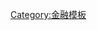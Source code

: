 {{Navbox
|name  = 银行卡
|title = [[银行卡]]、[[信用卡]]和[[储值卡]]及相关术语
|listclass = hlist

|group1 = 發卡組織
|list1 = {{Navbox|child
|group1 = 國際
|list1  =
*[[美國運通]]
**[[AE ExpressPay]]
**[[连通 (公司)|连通]]
*[[大來國際]]
*[[JCB]]
**JCB J/Speedy
*[[万事达卡]]
**[[Mastercard Contactless|Contactless]]
**[[万事达卡借记卡|Debit Mastercard]]
**[[万事顺卡|Maestro]]
*[[中国银联]]
**[[闪付]]
*[[Visa公司|Visa]]
**[[Visa payWave|payWave]]
**[[Visa金融卡|Visa Debit]]

|group2 = 地區性
|list2 =
* [[全国交通一卡通互联互通|交通联合]]（中国大陆）
* [[銀通]]（香港）
* [[发现卡]]（美国）
* {{link-vi|Banknetvn|Banknetvn}}（越南）
* [[BC卡]]（韩国）
* [[中亚银行|BCA Card]]（印尼）
* [[Carte Bleue]]（法国）
* {{link-da|Dankort|Dankort}}（丹麦）
* [[DC信用卡]]（日本）
* [[EFTPOS]]（澳大利亚）
* {{link-en|Interac|Interac}}（加拿大）
* [[Laser (借记卡)|Laser]]（爱尔兰）
* {{link-en|RuPay|RuPay}}（印度）
* [[世界和平 (支付系统)|世界和平]]（俄罗斯）
* {{link-en|星網電子付款|NETS (company)|NETS}}（新加坡）
}}
|group3 = 儲值卡
|list3 = {{Navbox|child
|group1 = {{centre|中国大陆}}
|list1 = {{中华人民共和国电子票证|child}}

|group2 = {{centre|日本}}
|list2 = {{日本電子票證|child}}

|group3 = {{centre|臺灣}}
|list3 = {{台灣電子票證|child}}

|group4= {{centre|其它地區}}
|list4 =
* [[易通卡|EZ-Link]]（新加坡）
* {{link-en|星網電子付款|NETS (company)|NETS卡}}（新加坡）
* [[蠔卡|Oyster Card]]（英国伦敦）
* [[OV晶片卡|OV-chipkaart]]（荷兰）
* [[T-money]]（韩国）
* [[一觸即通卡|Touch 'n Go]]（马来西亚）
*[[三套车卡|三套车]]（俄罗斯莫斯科）
}}

|group4 = 停止使用
|list4 =
* {{link-en|Access (信用卡)|Access (credit card)|Access}}
* [[Bankcard]]
* [[大來國際#Carte_Blanche|Carte Blanche]]
* {{link-en|Choice (信用卡)|Choice (credit card)|Choice}}
* {{link-en|enRoute (信用卡)|enRoute (credit card)|enRoute}}
* {{link-en|Eurocard (支付卡)|Eurocard (payment card)|Eurocard}}
* {{link-en|萬事通卡 (花旗銀行)|The Everything Card|Everything}}
* [[Laser (借记卡)|Laser]]
* {{link-en|鐵路旅行卡 (芝加哥)|Rail Travel Card|Rail Travel Card}}
* {{link-en|Revolution Money|Revolution Money|Revolution Card|}}
* [[Solo (借记卡)|Solo]]
* [[Switch (借记卡)|Switch]]

|group5 = [[账户]]
|list5 =
* [[发卡行识别码]]
* [[卡片夹]]
* [[信用卡余额转移]]
* [[金融信用]]
* [[信用额度]]
* [[循环信用]]
* [[曲线提额|信用卡提额]]
* [[电子现金]]

|group6= [[债务]]
|list6 =
* [[信用卡提现]]
* [[呆帳]]
* [[卡奴]]

|group7= [[利息]]
|list7 =
* [[免息还款]]
* [[先期利率]]
* [[违约 (金融)|违约]]

|group8= [[支付|付款]]
|list8 =
* [[无卡支付]]
* [[扣款]]
* [[虚拟信用卡]]
* [[信用卡争议]]

|group9= [[费用]]
|list9 =
* [[信用卡费率]]
* [[信用卡年费]]
* [[交换费]]

|group10= [[安全]]
|list10 =
* [[信用卡安全码]]
* [[信用卡套现]]
* [[信用卡诈骗]]
* [[信用卡劫持]]
* [[友好欺诈]]

|group11= [[技术]]
|list11 =
* [[自动取款机]]
* [[非接触式支付]]
* [[刷卡机|信用卡终端]]
* [[EMV]]
* [[银行同业拆息网络]]
* [[磁条|磁条卡]]
* [[智能卡]]
* [[RFID]]
* [[銀行卡互惠協議]]

}}<noinclude>
{{NoteTA
|1=zh-cn:借记卡; zh-sg:借记卡; zh-tw:Debit金融卡; zh-hk:扣賬卡; zh-mo:扣賬卡
|2=zh-cn:银行卡; zh-tw:金融卡; zh-hk:銀行卡;
}}
{{doc}}
[[Category:金融模板]]
</noinclude>
